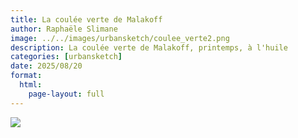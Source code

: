 ```yaml
---
title: La coulée verte de Malakoff
author: Raphaële Slimane
image: ../../images/urbansketch/coulee_verte2.png
description: La coulée verte de Malakoff, printemps, à l'huile
categories: [urbansketch]
date: 2025/08/20
format:
  html:
    page-layout: full
---
```


![](../../images/urbansketch/coulee_verte2.png)

